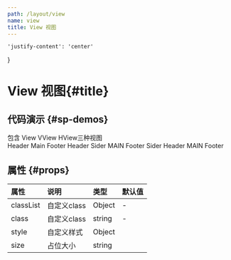 ```yaml
---
path: /layout/view
name: view
title: View 视图
---
```


    'justify-content': 'center'
}

<div class="sys-ctx-main-left">

# View 视图\{#title\}

## 代码演示 \{#sp-demos\}

<View>
    <div class="sys-ctx-main-left">
        <Space dir="v" size={32}>
            <Title heading={2}>
                View 视图
            </Title>
            <Paragraph type="secondary" spacing="extended">
                包含 <Text code>View</Text> <Text code>VView</Text> <Text code>HView</Text>三种视图
            </Paragraph>
        </Space>
    </div>
    <VView class="components-layout-demo" size="450px">
        <View class="layout-demo-header" size="64px" style={centerStyle}>Header</View>
        <View style={centerStyle}>Main</View>
        <View class="layout-demo-header" size="64px" style={centerStyle}>Footer</View>
    </VView>
    <VView class="components-layout-demo" size="450px">
        <View class="layout-demo-header" size="64px" style={centerStyle}>Header</View>
        <HView style={centerStyle}>
            <View size="200px" style={centerStyle} class="layout-demo-sider">Sider</View>
            <View style={centerStyle}>MAIN</View>
        </HView>
        <View class="layout-demo-header" size="64px" style={centerStyle}>Footer</View>
    </VView>
    <HView class="components-layout-demo" size="450px">
        <View size="150px" style={centerStyle} class="layout-demo-sider">Sider</View>
        <VView style={centerStyle}>
            <View class="layout-demo-header" size="64px" style={centerStyle}>Header</View>
            <View style={centerStyle}>MAIN</View>
            <View class="layout-demo-header" size="64px" style={centerStyle}>Footer</View>
        </VView>
    </HView>
</View>


## 属性 \{#props\}

| 属性 | 说明 | 类型 | 默认值 |
| :--- | :---- | :--- | :--- |
|classList|自定义class|Object|-|
|class|自定义class|string|-|
|style|自定义样式|Object||
|size|占位大小|string||


</div>


